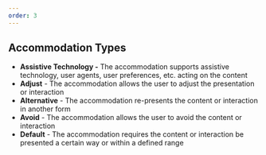 ```yaml
---
order: 3
---
```


## Accommodation Types

* **Assistive Technology \-** The accommodation supports assistive technology, user agents, user preferences, etc. acting on the content  
* **Adjust**  \- The accommodation allows the user to adjust the presentation or interaction  
* **Alternative** \- The accommodation re-presents the content or interaction in another form  
* **Avoid** \- The accommodation allows the user to avoid the content or interaction  
* **Default** \- The accommodation requires the content or interaction be presented a certain way or within a defined range